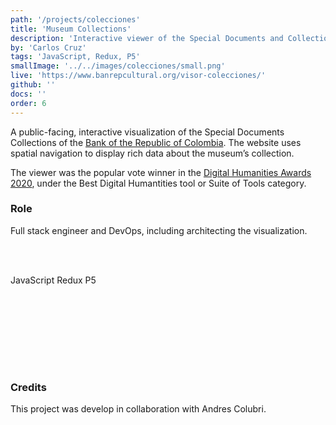 ```yaml
---
path: '/projects/colecciones'
title: 'Museum Collections'
description: 'Interactive viewer of the Special Documents and Collections'
by: 'Carlos Cruz'
tags: 'JavaScript, Redux, P5'
smallImage: '../../images/colecciones/small.png'
live: 'https://www.banrepcultural.org/visor-colecciones/'
github: ''
docs: ''
order: 6
---
```



A public-facing, interactive visualization of the Special Documents Collections of the [Bank of the Republic of Colombia](https://www.banrepcultural.org/coleccion-bibliografica/especiales). The website uses spatial navigation to display rich data about the museum’s collection.

The viewer was the popular vote winner in the [Digital Humanities Awards 2020](http://dhawards.org/dhawards2020/results/), under the Best Digital Humantities tool or Suite of Tools category.

### Role

Full stack engineer and DevOps, including architecting the visualization.

<br></br>

<TagContainer>
  <Tag>JavaScript</Tag>
  <Tag>Redux</Tag>
  <Tag>P5</Tag>
</TagContainer>

<br></br>
<br></br>

<Slider dots infinite slidesToShow={1} slidesToScroll={1}>
  <div>
    <ImageMDX src="col-show-0.png" alt="ore" />
  </div>
  <div>
    <ImageMDX src="col-show-1.png" alt="ore" />
  </div>
</Slider>

<br></br>

### Credits

This project was develop in collaboration with Andres Colubri.
